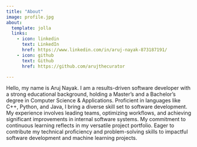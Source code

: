 ```yaml
---
title: "About"
image: profile.jpg
about:
  template: jolla
  links:
    - icon: linkedin
      text: LinkedIn
      href: https://www.linkedin.com/in/aruj-nayak-873187191/
    - icon: github
      text: Github
      href: https://github.com/arujthecurator

---
```


Hello, my name is Aruj Nayak. I am a results-driven software developer with a strong educational background, holding a Master's and a Bachelor's degree in Computer Science & Applications. Proficient in languages like C++, Python, and Java, I bring a diverse skill set to software development. My experience involves leading teams, optimizing workflows, and achieving significant improvements in internal software systems. My commitment to continuous learning reflects in my versatile project portfolio. Eager to contribute my technical proficiency and problem-solving skills to impactful software development and machine learning projects.
